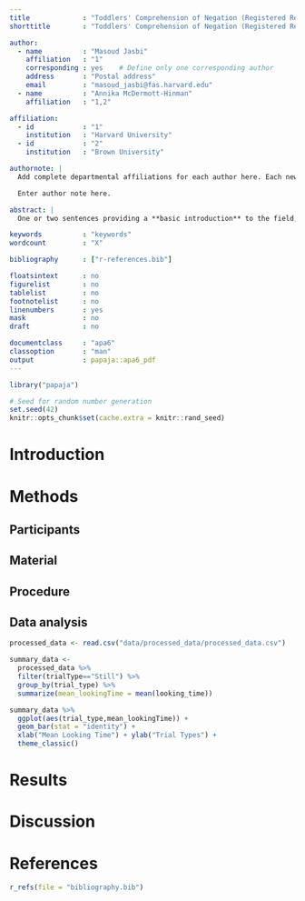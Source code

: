 ```yaml
---
title             : "Toddlers' Comprehension of Negation (Registered Report)"
shorttitle        : "Toddlers' Comprehension of Negation (Registered Report)"

author: 
  - name          : "Masoud Jasbi"
    affiliation   : "1"
    corresponding : yes    # Define only one corresponding author
    address       : "Postal address"
    email         : "masoud_jasbi@fas.harvard.edu"
  - name          : "Annika McDermott-Hinman"
    affiliation   : "1,2"

affiliation:
  - id            : "1"
    institution   : "Harvard University"
  - id            : "2"
    institution   : "Brown University"

authornote: |
  Add complete departmental affiliations for each author here. Each new line herein must be indented, like this line.

  Enter author note here.

abstract: |
  One or two sentences providing a **basic introduction** to the field,  comprehensible to a scientist in any discipline.Two to three sentences of **more detailed background**, comprehensible  to scientists in related disciplines.One sentence clearly stating the **general problem** being addressed by  this particular study. One sentence summarizing the main result (with the words "**here we show**" or their equivalent).Two or three sentences explaining what the **main result** reveals in direct comparison to what was thought to be the case previously, or how the  main result adds to previous knowledge.One or two sentences to put the results into a more **general context**. Two or three sentences to provide a **broader perspective**, readily comprehensible to a scientist in any discipline.

keywords          : "keywords"
wordcount         : "X"

bibliography      : ["r-references.bib"]

floatsintext      : no
figurelist        : no
tablelist         : no
footnotelist      : no
linenumbers       : yes
mask              : no
draft             : no

documentclass     : "apa6"
classoption       : "man"
output            : papaja::apa6_pdf
---
```


```r
library("papaja")
```

```r
# Seed for random number generation
set.seed(42)
knitr::opts_chunk$set(cache.extra = knitr::rand_seed)
```

# Introduction

# Methods


## Participants

## Material

## Procedure

## Data analysis

```r
processed_data <- read.csv("data/processed_data/processed_data.csv")
```

```r
summary_data <-
  processed_data %>%
  filter(trialType=="Still") %>%
  group_by(trial_type) %>%
  summarize(mean_lookingTime = mean(looking_time))
```

```r
summary_data %>%
  ggplot(aes(trial_type,mean_lookingTime)) +
  geom_bar(stat = "identity") +
  xlab("Mean Looking Time") + ylab("Trial Types") +
  theme_classic()
```

# Results

# Discussion


\newpage

# References
```r
r_refs(file = "bibliography.bib")
```

\begingroup
\setlength{\parindent}{-0.5in}
\setlength{\leftskip}{0.5in}

<div id = "refs"></div>
\endgroup
